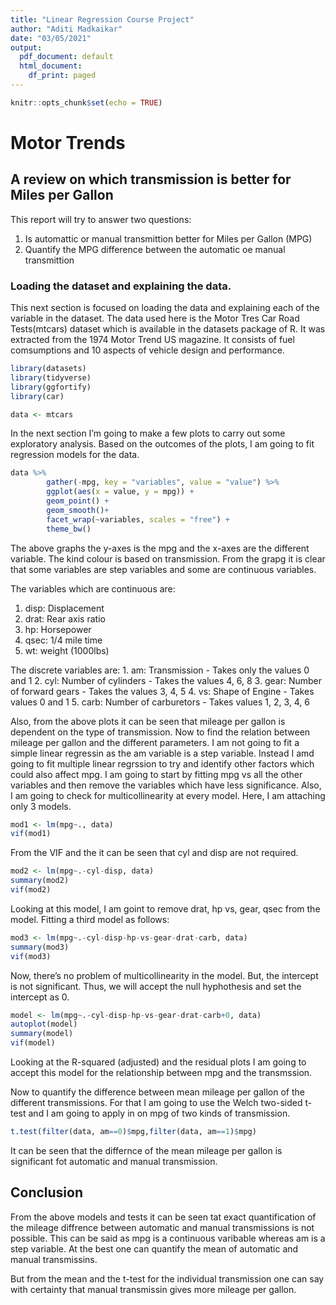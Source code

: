 ---
title: "Linear Regression Course Project"
author: "Aditi Madkaikar"
date: "03/05/2021"
output:
  pdf_document: default
  html_document:
    df_print: paged
---

```{r setup, include=FALSE}
knitr::opts_chunk$set(echo = TRUE)
```
# Motor Trends

## A review on which transmission is better for Miles per Gallon 

This report will try to answer two questions:


1. Is automattic or manual transmittion better for Miles per Gallon (MPG)
2. Quantify the MPG difference between the automatic oe manual transmittion

### Loading the dataset and explaining the data.

This next section is focused on loading the data and explaining each of the variable in the dataset. The data used here is the Motor Tres Car Road Tests(mtcars) dataset which is available in the datasets package of R. It was extracted from the 1974 Motor Trend US magazine. It consists of fuel comsumptions and 10 aspects of vehicle design and performance.

```{r, results='hide', warning=FALSE, message=FALSE}
library(datasets)
library(tidyverse)
library(ggfortify)
library(car)
```

```{r}
data <- mtcars
```

In the next section I'm going to make a few plots to carry out some exploratory analysis. Based on the outcomes of the plots, I am going to fit regression models for the data.
```{r, warning=FALSE}
data %>%
        gather(-mpg, key = "variables", value = "value") %>% 
        ggplot(aes(x = value, y = mpg)) +
        geom_point() +
        geom_smooth()+
        facet_wrap(~variables, scales = "free") +
        theme_bw()
```

The above graphs the y-axes is the mpg and the x-axes are the different variable. The kind colour is based on transmission. From the grapg it is clear that some variables are step variables and some are continuous variables. 


The variables which are continuous are: 


1. disp: Displacement
2. drat: Rear axis ratio
3. hp: Horsepower
4. qsec: 1/4 mile time
5. wt: weight (1000lbs)


The discrete variables are:
1. am: Transmission - Takes only the values 0 and 1
2. cyl: Number of cylinders - Takes the values 4, 6, 8
3. gear: Number of forward gears - Takes the values 3, 4, 5
4. vs: Shape of Engine - Takes values 0 and 1
5. carb: Number of carburetors - Takes values 1, 2, 3, 4, 6


Also, from the above plots it can be seen that mileage per gallon is dependent on the type of transmission. Now to find the relation between mileage per gallon and the different parameters. I am not going to fit a simple linear regressin as the am variable is a step variable. Instead I amd going to fit multiple linear regrssion to try and identify other factors which could also affect mpg. I am going to start by fitting mpg vs all the other variables and then remove the variables which have less significance. Also, I am going to check for multicollinearity at every model. Here, I am attaching only 3 models.

```{r}
mod1 <- lm(mpg~., data)
vif(mod1)
```
From the VIF and the it can be seen that cyl and disp are not required.

```{r}
mod2 <- lm(mpg~.-cyl-disp, data)
summary(mod2)
vif(mod2)
```
Looking at this model, I am goint to remove drat, hp vs, gear, qsec from the model. Fitting a third model as follows:

```{r}
mod3 <- lm(mpg~.-cyl-disp-hp-vs-gear-drat-carb, data)
summary(mod3)
vif(mod3)
```

Now, there's no problem of multicollinearity in the model. But, the intercept is not significant. Thus, we will accept the null hyphothesis and set the intercept as 0.

```{r, warning= FALSE}
model <- lm(mpg~.-cyl-disp-hp-vs-gear-drat-carb+0, data)
autoplot(model)
summary(model)
vif(model)
```

Looking at the R-squared (adjusted) and the residual plots I am going to accept this model for the relationship between mpg and the transmssion.


Now to quantify the difference between mean mileage per gallon of the different transmissions. For that I am going to use the Welch two-sided t-test and I am going to apply in on mpg of two kinds of transmission.

```{r}
t.test(filter(data, am==0)$mpg,filter(data, am==1)$mpg)
```

It can be seen that the differnce of the mean mileage per gallon is significant fot automatic and manual transmission. 


## Conclusion

From the above models and tests it can be seen tat exact quantification of the mileage diffrence between automatic and manual transmissions is not possible. This can be said as mpg is a continuous varibable whereas am is a step variable. At the best one can quantify the mean of automatic and manual transmissins. 


But from the mean and the t-test for the individual transmission one can say with certainty that manual transmissin gives more mileage per gallon.